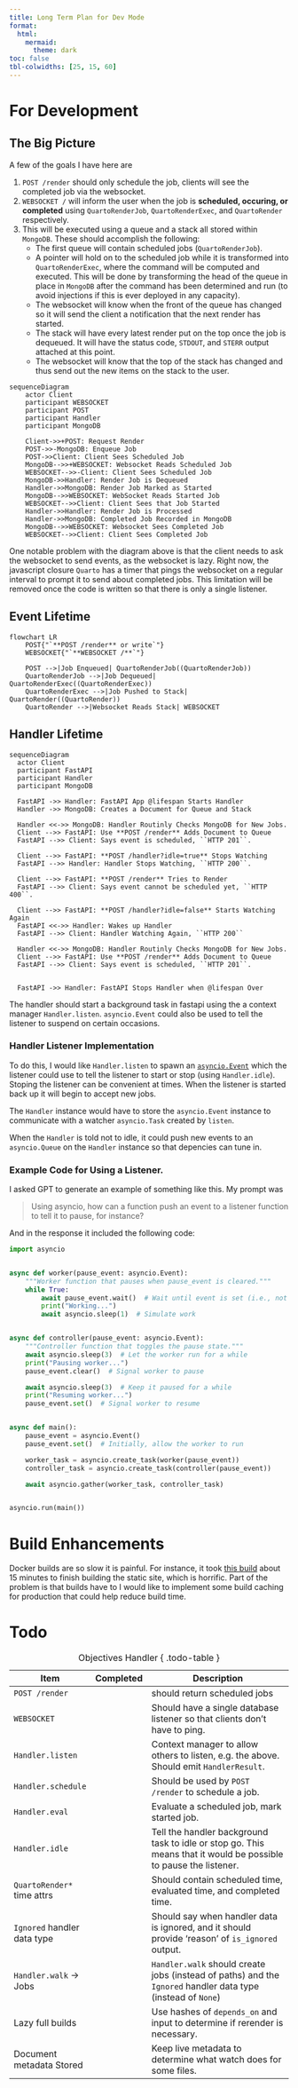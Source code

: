 ```yaml
---
title: Long Term Plan for Dev Mode
format:
  html:
    mermaid:
      theme: dark
toc: false
tbl-colwidths: [25, 15, 60]
---
```


# For Development

## The Big Picture

A few of the goals I have here are

1. `POST /render` should only schedule the job, clients will see the completed
   job via the websocket.
2. `WEBSOCKET /` will inform the user when the job is **scheduled, occuring,
   or completed** using `QuartoRenderJob`, `QuartoRenderExec`, and
   `QuartoRender` respectively.
3. This will be executed using a queue and a stack all stored within `MongoDB`.
   These should accomplish the following:
   - The first queue will contain scheduled jobs (`QuartoRenderJob`).
   - A pointer will hold on to the scheduled job while it is transformed into
     `QuartoRenderExec`, where the command will be computed and executed.
     This will be done by transforming the head of the queue in place in `MongoDB`
     after the command has been determined and run (to avoid injections if this
     is ever deployed in any capacity).
   - The websocket will know when the front of the queue has changed so it will
     send the client a notification that the next render has started.
   - The stack will have every latest render put on the top once the job is
     dequeued. It will have the status code, `STDOUT`, and `STERR` output
     attached at this point.
   - The websocket will know that the top of the stack has changed and thus
     send out the new items on the stack to the user.

```mermaid
sequenceDiagram
    actor Client
    participant WEBSOCKET
    participant POST
    participant Handler
    participant MongoDB

    Client->>+POST: Request Render
    POST->>-MongoDB: Enqueue Job
    POST->>Client: Client Sees Scheduled Job
    MongoDB-->>+WEBSOCKET: Websocket Reads Scheduled Job
    WEBSOCKET-->>-Client: Client Sees Scheduled Job
    MongoDB->>Handler: Render Job is Dequeued
    Handler->>MongoDB: Render Job Marked as Started
    MongoDB-->>WEBSOCKET: WebSocket Reads Started Job
    WEBSOCKET-->>Client: Client Sees that Job Started
    Handler->>Handler: Render Job is Processed
    Handler->>MongoDB: Completed Job Recorded in MongoDB
    MongoDB-->>WEBSOCKET: Websocket Sees Completed Job
    WEBSOCKET-->>Client: Client Sees Completed Job
```

One notable problem with the diagram above is that the client needs to ask the
websocket to send events, as the websocket is lazy. Right now, the javascript
closure `Quarto` has a timer that pings the websocket on a regular interval
to prompt it to send about completed jobs. This limitation will be removed
once the code is written so that there is only a single listener.

## Event Lifetime

```mermaid
flowchart LR
    POST{"`**POST /render** or write`"}
    WEBSOCKET{"`**WEBSOCKET /**`"}

    POST -->|Job Enqueued| QuartoRenderJob((QuartoRenderJob))
    QuartoRenderJob -->|Job Dequeued| QuartoRenderExec((QuartoRenderExec))
    QuartoRenderExec -->|Job Pushed to Stack| QuartoRender((QuartoRender))
    QuartoRender -->|Websocket Reads Stack| WEBSOCKET

```

## Handler Lifetime

```mermaid
sequenceDiagram
  actor Client
  participant FastAPI
  participant Handler
  participant MongoDB

  FastAPI ->> Handler: FastAPI App @lifespan Starts Handler
  Handler ->> MongoDB: Creates a Document for Queue and Stack

  Handler <<->> MongoDB: Handler Routinly Checks MongoDB for New Jobs.
  Client -->> FastAPI: Use **POST /render** Adds Document to Queue
  FastAPI -->> Client: Says event is scheduled, ``HTTP 201``.

  Client -->> FastAPI: **POST /handler?idle=true** Stops Watching
  FastAPI -->> Handler: Handler Stops Watching, ``HTTP 200``.

  Client -->> FastAPI: **POST /render** Tries to Render
  FastAPI -->> Client: Says event cannot be scheduled yet, ``HTTP 400``.

  Client -->> FastAPI: **POST /handler?idle=false** Starts Watching Again
  FastAPI <<->> Handler: Wakes up Handler
  FastAPI -->> Client: Handler Watching Again, ``HTTP 200``

  Handler <<->> MongoDB: Handler Routinly Checks MongoDB for New Jobs.
  Client -->> FastAPI: Use **POST /render** Adds Document to Queue
  FastAPI -->> Client: Says event is scheduled, ``HTTP 201``.


  FastAPI ->> Handler: FastAPI Stops Handler when @lifespan Over

```

The handler should start a background task in fastapi using the a context
manager `Handler.listen`. `asyncio.Event` could also be used to tell the
listener to suspend on certain occasions.

### Handler Listener Implementation

To do this, I would like `Handler.listen` to spawn an [`asyncio.Event`](https://docs.python.org/3/library/asyncio-sync.html#asyncio.Event) which the
listener could use to tell the listener to start or stop (using `Handler.idle`).
Stoping the listener can be convenient at times. When the listener is started
back up it will begin to accept new jobs.

The `Handler` instance would have to store the `asyncio.Event` instance
to communicate with a watcher `asyncio.Task` created by `listen`.

When the `Handler` is told not to idle, it could push new events to an
`asyncio.Queue` on the `Handler` instance so that depencies can tune in.

::: { .callout-note collapse=true }

### Example Code for Using a Listener.

I asked GPT to generate an example of something like this.
My prompt was

> Using asyncio, how can a function push an event to a listener function to tell it to pause, for instance?

And in the response it included the following code:

```python
import asyncio


async def worker(pause_event: asyncio.Event):
    """Worker function that pauses when pause_event is cleared."""
    while True:
        await pause_event.wait()  # Wait until event is set (i.e., not paused)
        print("Working...")
        await asyncio.sleep(1)  # Simulate work


async def controller(pause_event: asyncio.Event):
    """Controller function that toggles the pause state."""
    await asyncio.sleep(3)  # Let the worker run for a while
    print("Pausing worker...")
    pause_event.clear()  # Signal worker to pause

    await asyncio.sleep(3)  # Keep it paused for a while
    print("Resuming worker...")
    pause_event.set()  # Signal worker to resume


async def main():
    pause_event = asyncio.Event()
    pause_event.set()  # Initially, allow the worker to run

    worker_task = asyncio.create_task(worker(pause_event))
    controller_task = asyncio.create_task(controller(pause_event))

    await asyncio.gather(worker_task, controller_task)


asyncio.run(main())
```

:::

# Build Enhancements

Docker builds are so slow it is painful.
For instance, it took [this build](https://github.com/acederberg/quarto-maths/actions/runs/13208017187/job/36875687217)
about 15 minutes to finish building the static site, which is horrific.
Part of the problem is that builds have to
I would like to implement some build caching for production that could help
reduce build time.

# Todo

::: { #tbl-todo-handler }

| Item                        | Completed | Description                                                                                                      |
| --------------------------- | --------- | ---------------------------------------------------------------------------------------------------------------- |
| `POST /render`              |           | should return scheduled jobs                                                                                     |
| `WEBSOCKET`                 |           | Should have a single database listener so that clients don't have to ping.                                       |
| `Handler.listen`            |           | Context manager to allow others to listen, e.g. the above. Should emit `HandlerResult`.                          |
| `Handler.schedule`          |           | Should be used by `POST /render` to schedule a job.                                                              |
| `Handler.eval`              |           | Evaluate a scheduled job, mark started job.                                                                      |
| `Handler.idle`              |           | Tell the handler background task to idle or stop go. This means that it would be possible to pause the listener. |
| `QuartoRender*` time attrs  |           | Should contain scheduled time, evaluated time, and completed time.                                               |
| `Ignored` handler data type |           | Should say when handler data is ignored, and it should provide 'reason' of `is_ignored` output.                  |
| `Handler.walk` -> Jobs      |           | `Handler.walk` should create jobs (instead of paths) and the `Ignored` handler data type (instead of `None`)     |
| Lazy full builds            |           | Use hashes of `depends_on` and input to determine if rerender is necessary.                                      |
| Document metadata Stored    |           | Keep live metadata to determine what watch does for some files.                                                  |

: Objectives Handler { .todo-table }

:::

<script type="module">
  import {hydrate} from '/js/todo.js'
  hydrate()
</script>
